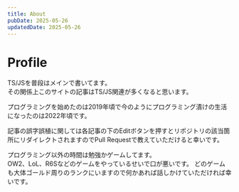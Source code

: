 ```yaml
---
title: About
pubDate: 2025-05-26
updatedDate: 2025-05-26
---
```


# Profile

TS/JSを普段はメインで書いてます。<br />
その関係上このサイトの記事はTS/JS関連が多くなると思います。

プログラミングを始めたのは2019年頃で今のようにプログラミング漬けの生活になったのは2022年頃です。

記事の誤字誤植に関しては各記事の下のEditボタンを押すとリポジトリの該当箇所にリダイレクトされますのでPull Requestで教えていただけると幸いです。

プログラミング以外の時間は勉強かゲームしてます。 <br />
OW2、LoL、R6Sなどのゲームをやっているせいで口が悪いです。
どのゲームも大体ゴールド周りのランクにいますので何かあれば話しかけていただければ幸いです。
